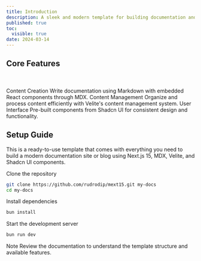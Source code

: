 ```yaml
---
title: Introduction
description: A sleek and modern template for building documentation and blogs with Next.js 15, MDX, Velite, and Shadcn UI components
published: true
toc:
  visible: true
date: 2024-03-14
---
```


## Core Features

<br />
<br />

<div className="grid grid-cols-1 sm:grid-cols-3 gap-6 my-8">
  <Card>
    <CardHeader>
      <CardTitle>Content Creation</CardTitle>
    </CardHeader>
    <CardContent>
      Write documentation using Markdown with embedded React components through MDX.
    </CardContent>
  </Card>

  <Card>
    <CardHeader>
      <CardTitle>Content Management</CardTitle>
    </CardHeader>
    <CardContent>
      Organize and process content efficiently with Velite's content management system.
    </CardContent>
  </Card>

  <Card>
    <CardHeader>
      <CardTitle>User Interface</CardTitle>
    </CardHeader>
    <CardContent>
      Pre-built components from Shadcn UI for consistent design and functionality.
    </CardContent>
  </Card>
</div>

## Setup Guide

This is a ready-to-use template that comes with everything you need to build a modern documentation site or blog using Next.js 15, MDX, Velite, and Shadcn UI components.

<Steps>

<Step>
Clone the repository

```bash
git clone https://github.com/rudrodip/mext15.git my-docs
cd my-docs
```
</Step>

<Step>
Install dependencies

```bash
bun install
```
</Step>

<Step>
Start the development server

```bash
bun run dev
```
</Step>

</Steps>


<Alert>
  <AlertTitle>Note</AlertTitle>
  <AlertDescription>
    Review the documentation to understand the template structure and available features.
  </AlertDescription>
</Alert>
